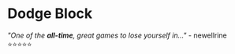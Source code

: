 # Dodge Block

*"One of the **all-time**, great games to lose yourself in..."* - newellrine<br />
⭐⭐⭐⭐⭐

